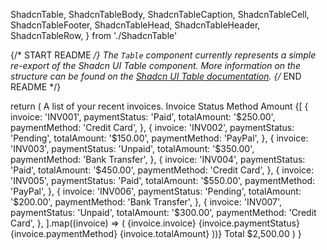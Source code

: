   ShadcnTable,
  ShadcnTableBody,
  ShadcnTableCaption,
  ShadcnTableCell,
  ShadcnTableFooter,
  ShadcnTableHead,
  ShadcnTableHeader,
  ShadcnTableRow,
} from './ShadcnTable'

{/* START README */}
The `Table` component currently represents a simple re-export of the Shadcn UI Table component. More information on the structure can be found on the [Shadcn UI Table documentation](https://ui.shadcn.com/docs/components/table).
{/* END README */}

  return (
    <ShadcnTable>
      <ShadcnTableCaption>A list of your recent invoices.</ShadcnTableCaption>
      <ShadcnTableHeader>
        <ShadcnTableRow>
          <ShadcnTableHead className="w-[100px]">Invoice</ShadcnTableHead>
          <ShadcnTableHead>Status</ShadcnTableHead>
          <ShadcnTableHead>Method</ShadcnTableHead>
          <ShadcnTableHead className="text-right">Amount</ShadcnTableHead>
        </ShadcnTableRow>
      </ShadcnTableHeader>
      <ShadcnTableBody>
        {[
          {
            invoice: 'INV001',
            paymentStatus: 'Paid',
            totalAmount: '$250.00',
            paymentMethod: 'Credit Card',
          },
          {
            invoice: 'INV002',
            paymentStatus: 'Pending',
            totalAmount: '$150.00',
            paymentMethod: 'PayPal',
          },
          {
            invoice: 'INV003',
            paymentStatus: 'Unpaid',
            totalAmount: '$350.00',
            paymentMethod: 'Bank Transfer',
          },
          {
            invoice: 'INV004',
            paymentStatus: 'Paid',
            totalAmount: '$450.00',
            paymentMethod: 'Credit Card',
          },
          {
            invoice: 'INV005',
            paymentStatus: 'Paid',
            totalAmount: '$550.00',
            paymentMethod: 'PayPal',
          },
          {
            invoice: 'INV006',
            paymentStatus: 'Pending',
            totalAmount: '$200.00',
            paymentMethod: 'Bank Transfer',
          },
          {
            invoice: 'INV007',
            paymentStatus: 'Unpaid',
            totalAmount: '$300.00',
            paymentMethod: 'Credit Card',
          },
        ].map((invoice) => (
          <ShadcnTableRow key={invoice.invoice}>
            <ShadcnTableCell className="font-medium">
              {invoice.invoice}
            </ShadcnTableCell>
            <ShadcnTableCell>{invoice.paymentStatus}</ShadcnTableCell>
            <ShadcnTableCell>{invoice.paymentMethod}</ShadcnTableCell>
            <ShadcnTableCell className="text-right">
              {invoice.totalAmount}
            </ShadcnTableCell>
          </ShadcnTableRow>
        ))}
      </ShadcnTableBody>
      <ShadcnTableFooter>
        <ShadcnTableRow>
          <ShadcnTableCell colSpan={3}>Total</ShadcnTableCell>
          <ShadcnTableCell className="text-right">$2,500.00</ShadcnTableCell>
        </ShadcnTableRow>
      </ShadcnTableFooter>
    </ShadcnTable>
  )
}
